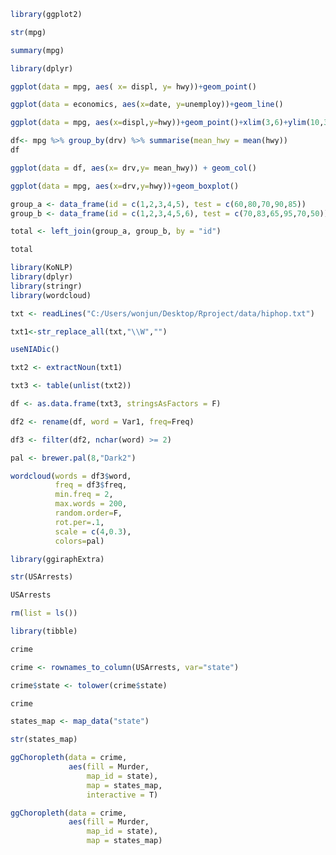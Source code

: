 ```r
library(ggplot2)
```

```r
str(mpg)
```

```r
summary(mpg)
```
```r
library(dplyr)
```

```r
ggplot(data = mpg, aes( x= displ, y= hwy))+geom_point()
```

```r
ggplot(data = economics, aes(x=date, y=unemploy))+geom_line()
```

```r
ggplot(data = mpg, aes(x=displ,y=hwy))+geom_point()+xlim(3,6)+ylim(10,30)
```

```r
df<- mpg %>% group_by(drv) %>% summarise(mean_hwy = mean(hwy))
df
```

```r
ggplot(data = df, aes(x= drv,y= mean_hwy)) + geom_col()
```

```r
ggplot(data = mpg, aes(x=drv,y=hwy))+geom_boxplot()
```

```r
group_a <- data_frame(id = c(1,2,3,4,5), test = c(60,80,70,90,85))
group_b <- data_frame(id = c(1,2,3,4,5,6), test = c(70,83,65,95,70,50))
```

```r
total <- left_join(group_a, group_b, by = "id")
```

```r
total
```

```r
library(KoNLP)
library(dplyr)
library(stringr)
library(wordcloud)
```

```r
txt <- readLines("C:/Users/wonjun/Desktop/Rproject/data/hiphop.txt")
```

```r
txt1<-str_replace_all(txt,"\\W","")
```

```r
useNIADic()
```


```r
txt2 <- extractNoun(txt1)
```

```r
txt3 <- table(unlist(txt2))
```

```r
df <- as.data.frame(txt3, stringsAsFactors = F)
```

```r
df2 <- rename(df, word = Var1, freq=Freq)
```

```r
df3 <- filter(df2, nchar(word) >= 2)
```


```r
pal <- brewer.pal(8,"Dark2")
```

```r
wordcloud(words = df3$word,
          freq = df3$freq,
          min.freq = 2,
          max.words = 200,
          random.order=F,
          rot.per=.1,
          scale = c(4,0.3),
          colors=pal)
```

```r
library(ggiraphExtra)
```

```r
str(USArrests)
```
```r
USArrests
```
```r
rm(list = ls())
```


```r
library(tibble)
```

```r
crime
```


```r
crime <- rownames_to_column(USArrests, var="state")
```

```r
crime$state <- tolower(crime$state)
```

```r
crime
```

```r
states_map <- map_data("state")
```

```r
str(states_map)
```

```r
ggChoropleth(data = crime,
             aes(fill = Murder,
                 map_id = state),
                 map = states_map,
                 interactive = T)
```

```r
ggChoropleth(data = crime,
             aes(fill = Murder,
                 map_id = state),
                 map = states_map)
```